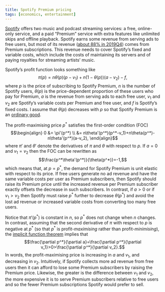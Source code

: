 ```yaml
---
title: Spotify Premium pricing
tags: [economics, entertainment]
---
```


[Spotify](https://www.spotify.com/) offers two music and podcast streaming services:
a free, online-only service, and
a paid "Premium" service with extra features like unlimited skips and offline playback.
Spotify earns some revenue from serving ads to free users, but most of its revenue ([about 88% in 2019Q4](https://investors.spotify.com/financials/default.aspx)) comes from Premium subscriptions.
This revenue needs to cover Spotify's fixed and variable costs, which include the costs of maintaining its servers and of paying royalties for streaming artists' music.

Spotify's profit function looks something like
$$\pi(p)=n\theta(p)(p-v_1)+n(1-\theta(p))(a-v_2)-f,$$
where $p$ is the price of subscribing to Spotify Premium, $n$ is the number of Spotify users, $\theta(p)$ is the price-dependent proportion of these users who pay for Premium, $a$ is the revenue from serving ads to each free user, $v_1$ and $v_2$ are Spotify's variable costs per Premium and free user, and $f$ is Spotify's fixed costs.
I assume that $\theta(p)$ decreases with $p$ so that Spotify Premium is an [ordinary good](https://en.wikipedia.org/wiki/Ordinary_good).

The profit-maximising price $p^*$ satisfies the first-order condition (FOC)
$$\begin{align}
0
&= \pi'(p^*) \\
&= n\theta'(p^*)(p^*-v_1)+n\theta(p^*)-n\theta'(p^*)(a-v_2),
\end{align}$$
where $\pi'$ and $\theta'$ denote the derivatives of $\pi$ and $\theta$ with respect to $p$.
If $a=0$ and $v_1=v_2$ then the FOC can be rewritten as
$$\frac{p^*\theta'(p^*)}{\theta(p^*)}=-1,$$
which means that, at $p=p^*$, the demand for Spotify Premium is unit elastic with respect to its price.
If free users generate no ad revenue and have the same variable costs per user as Premium subscribers, then Spotify should raise its Premium price until the increased revenue per Premium subscriber exactly offsets the decrease in such subscribers.
In contrast, if $a>0$ or if $v_1>v_2$ then Spotify must raise $p^*$ further to decrease $\theta(p^*)$ and avoid the lost ad revenue or increased variable costs from converting too many free users.

Notice that $\pi'(p^*)$ is constant in $n$, so $p^*$ does not change when $n$ changes.
In contrast, assuming that the second derivative of $\pi$ with respect to $p$ is negative at $p^*$ (so that $p^*$ is profit-*maximising* rather than profit-*minimising*), the [implicit function theorem](https://en.wikipedia.org/wiki/Implicit_function_theorem) implies that
$$\frac{\partial p^*}{\partial a}=\frac{\partial p^*}{\partial v_1}>0>\frac{\partial p^*}{\partial v_2}.$$
In words, the profit-maximising price is increasing in $a$ and $v_1$, and decreasing in $v_2$.
Intuitively, if Spotify collects more ad revenue from free users then it can afford to lose some Premium subscribers by raising the Premium price.
Likewise, the greater is the difference between $v_1$ and $v_2$, the more expensive it is to serve Premium subscribers relative to free users and so the fewer Premium subscriptions Spotify would prefer to sell.
